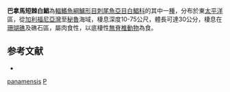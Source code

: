 {{Speciesbox
| taxon = Parapsettus panamensis
| binomial_authority = [[Steindachner|Steindachner]], 1876
| status = LC
| status_system = IUCN3.1
| synonyms = *''Psettus panamensis''<br /><small>Steindachner, 1876</small>
}}

'''巴拿馬短棘白鯧'''為[[輻鰭魚綱|輻鰭魚綱]][[鱸形目|鱸形目]][[刺尾魚亞目|刺尾魚亞目]][[白鯧科|白鯧科]]的其中一[[種|種]]，分布於東[[太平洋|太平洋]]區，從[[加利福尼亞灣|加利福尼亞灣]]至[[秘魯|秘魯]]海域，棲息深度10-75公尺，體長可達30公分，棲息在[[珊瑚礁|珊瑚礁]]及礁石區，屬肉食性，以底棲性[[無脊椎動物|無脊椎動物]]為食。

== 参考文献 ==
{{reflist}}
*{{FishBase_species|genus=Parapsettus|species=panamensis|year=2012|month=7}}

{{鱸形目小作品}}

{{Taxonbar}}
[[Category:短棘白鯧屬|panamensis]]
[[Category:1876年描述的魚類|P]]